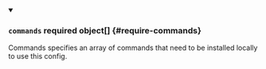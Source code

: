 


<details className="config-field" data-expandable="true" open>
<summary>

### `commands` <span className="config-field-required" data-required="false">required</span> <span className="config-field-type">object[]</span> <span className="config-field-default"></span> <span className="config-field-enum"></span> {#require-commands}

Commands specifies an array of commands that need to be installed locally to use this config.

</summary>

<PartialCommandsreference />


</details>

